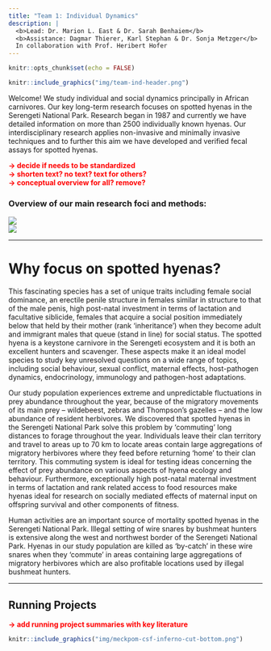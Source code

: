 ```yaml
---
title: "Team 1: Individual Dynamics"
description: |
  <b>Lead: Dr. Marion L. East & Dr. Sarah Benhaiem</b>  
  <b>Assistance: Dagmar Thierer, Karl Stephan & Dr. Sonja Metzger</b>  
  In collaboration with Prof. Heribert Hofer
---
```


```r
knitr::opts_chunk$set(echo = FALSE)
```

```r
knitr::include_graphics("img/team-ind-header.png")
```

<div class='highlightbox'>
  <span class='highlight'>
  Welcome! We study individual and social dynamics principally in African carnivores. Our key long-term research focuses on spotted hyenas in the Serengeti National Park. Research began in 1987 and currently we have detailed information on more than 2500 individually known hyenas. Our interdisciplinary research applies non-invasive and minimally invasive techniques and to further this aim we have developed and verified fecal assays for spotted hyenas.
  </span>
</div>

<b style='color:red;'>
-> decide if needs to be standardized  
     -> shorten text? no text? text for others?  
     -> conceptual overview for all? remove?
</b>

### Overview of our main research foci and methods:

![](img/team-ind-research.png)  
![](img/team-ind-methods.png)

---

# Why focus on spotted hyenas?

This fascinating species has a set of unique traits including female social dominance, an erectile penile structure in females similar in structure to that of the male penis, high post-natal investment in terms of lactation and facultative siblicide, females that acquire a social position immediately below that held by their mother (rank ‘inheritance’) when they become adult and immigrant males that queue (stand in line) for social status. The spotted hyena is a keystone carnivore in the Serengeti ecosystem and it is both an excellent hunters and scavenger. These aspects make it an ideal model species to study key unresolved questions on a wide range of topics, including social behaviour, sexual conflict, maternal effects, host-pathogen dynamics, endocrinology, immunology and pathogen-host adaptations.

Our study population experiences extreme and unpredictable fluctuations in prey abundance throughout the year, because of the migratory movements of its main prey – wildebeest, zebras and Thompson’s gazelles – and the low abundance of resident herbivores. We discovered that spotted hyenas in the Serengeti National Park solve this problem by ‘commuting’ long distances to forage throughout the year. Individuals leave their clan territory and travel to areas up to 70 km to locate areas contain large aggregations of migratory herbivores where they feed before returning ‘home’ to their clan territory. This commuting system is ideal for testing ideas concerning the effect of prey abundance on various aspects of hyena ecology and behaviour. Furthermore, exceptionally high post-natal maternal investment in terms of lactation and rank related access to food resources make hyenas ideal for research on socially mediated effects of maternal input on offspring survival and other components of fitness.

Human activities are an important source of mortality spotted hyenas in the Serengeti National Park. Illegal setting of wire snares by bushmeat hunters is extensive along the west and northwest border of the Serengeti National Park. Hyenas in our study population are killed as ‘by-catch’ in these wire snares when they ‘commute’ in areas containing large aggregations of migratory herbivores which are also profitable locations used by illegal bushmeat hunters.

---

## Running Projects

<b style='color:red;'>
-> add running project summaries with key literature
</b>

```r
knitr::include_graphics("img/meckpom-csf-inferno-cut-bottom.png")
```

